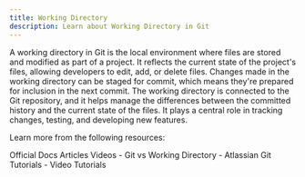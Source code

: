 ```yaml
---
title: Working Directory
description: Learn about Working Directory in Git
---
```

A working directory in Git is the local environment where files are stored and modified as part of a project. It reflects the current state of the project's files, allowing developers to edit, add, or delete files. Changes made in the working directory can be staged for commit, which means they're prepared for inclusion in the next commit. The working directory is connected to the Git repository, and it helps manage the differences between the committed history and the current state of the files. It plays a central role in tracking changes, testing, and developing new features.

Learn more from the following resources:



<Tabs defaultValue="official">
<TabsList>
<TabsTrigger value="official">Official Docs</TabsTrigger>
<TabsTrigger value="article">Articles</TabsTrigger>
<TabsTrigger value="video">Videos</TabsTrigger>
</TabsList>

<TabsContent value="article">
- <Link href="https://codesweetly.com/git-vs-working-directory/">Git vs Working Directory</Link>
- <Link href="https://www.atlassian.com/git/tutorials">Atlassian Git Tutorials</Link>
</TabsContent>
<TabsContent value="video">
- <Link href="https://www.youtube.com/results?search_query=git+working-directory+tutorial">Video Tutorials</Link>
</TabsContent>
</Tabs>
